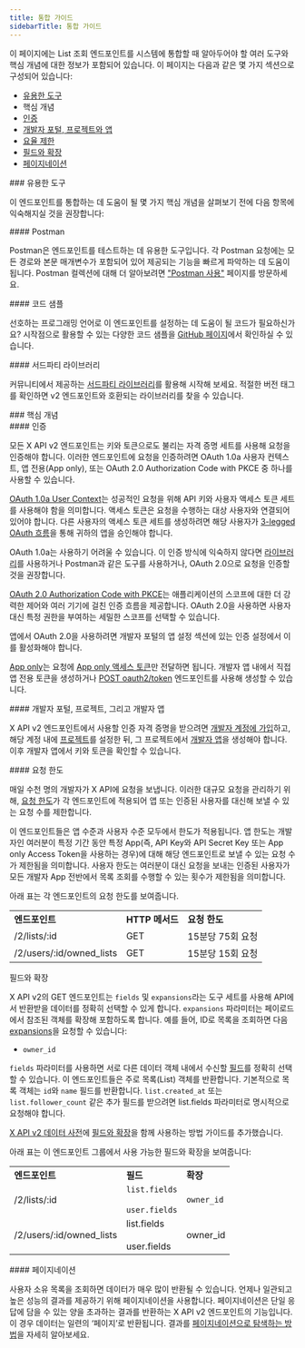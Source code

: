 ```yaml
---
title: 통합 가이드
sidebarTitle: 통합 가이드
---
```



이 페이지에는 List 조회 엔드포인트를 시스템에 통합할 때 알아두어야 할 여러 도구와 핵심 개념에 대한 정보가 포함되어 있습니다. 이 페이지는 다음과 같은 몇 가지 섹션으로 구성되어 있습니다:

- [유용한 도구](#helpful)
- 핵심 개념
- [인증](#authentication)
- [개발자 포털, 프로젝트와 앱](#portal)
- [요율 제한](#limits)
- [필드와 확장](#fields)
- [페이지네이션](#pagination)

<div id="helpful-tools">
  ### 유용한 도구
</div>

이 엔드포인트를 통합하는 데 도움이 될 몇 가지 핵심 개념을 살펴보기 전에 다음 항목에 익숙해지실 것을 권장합니다:

<div id="postman">
  #### Postman
</div>

Postman은 엔드포인트를 테스트하는 데 유용한 도구입니다. 각 Postman 요청에는 모든 경로와 본문 매개변수가 포함되어 있어 제공되는 기능을 빠르게 파악하는 데 도움이 됩니다. Postman 컬렉션에 대해 더 알아보려면 ["Postman 사용"](/ko/tutorials/postman-getting-started) 페이지를 방문하세요. 

<div id="code-samples">
  #### 코드 샘플
</div>

선호하는 프로그래밍 언어로 이 엔드포인트를 설정하는 데 도움이 될 코드가 필요하신가요? 시작점으로 활용할 수 있는 다양한 코드 샘플을 [GitHub 페이지](https://github.com/xdevplatform/Twitter-API-v2-sample-code)에서 확인하실 수 있습니다.

<div id="third-party-libraries">
  #### 서드파티 라이브러리
</div>

커뮤니티에서 제공하는 [서드파티 라이브러리](/ko/x-api/tools-and-libraries/overview)를 활용해 시작해 보세요. 적절한 버전 태그를 확인하면 v2 엔드포인트와 호환되는 라이브러리를 찾을 수 있습니다.

<div id="key-concepts">
  ### 핵심 개념
</div>

<div id="authentication">
  #### 인증
</div>

모든 X API v2 엔드포인트는 키와 토큰으로도 불리는 자격 증명 세트를 사용해 요청을 인증해야 합니다. 이러한 엔드포인트에 요청을 인증하려면 OAuth 1.0a 사용자 컨텍스트, 앱 전용(App only), 또는 OAuth 2.0 Authorization Code with PKCE 중 하나를 사용할 수 있습니다. 

[OAuth 1.0a User Context](/ko/resources/fundamentals/authentication#oauth-1-0a-user-context)는 성공적인 요청을 위해 API 키와 사용자 액세스 토큰 세트를 사용해야 함을 의미합니다. 액세스 토큰은 요청을 수행하는 대상 사용자와 연결되어 있어야 합니다. 다른 사용자의 액세스 토큰 세트를 생성하려면 해당 사용자가 [3-legged OAuth 흐름](/ko/resources/fundamentals/authentication#obtaining-access-tokens-using-3-legged-oauth-flow)을 통해 귀하의 앱을 승인해야 합니다.

OAuth 1.0a는 사용하기 어려울 수 있습니다. 이 인증 방식에 익숙하지 않다면 [라이브러리](/ko/x-api/tools-and-libraries/overview)를 사용하거나 Postman과 같은 도구를 사용하거나, OAuth 2.0으로 요청을 인증할 것을 권장합니다.

[OAuth 2.0 Authorization Code with PKCE](/ko/resources/fundamentals/authentication#oauth-2-0-authorization-code-flow-with-pkce-2)는 애플리케이션의 스코프에 대한 더 강력한 제어와 여러 기기에 걸친 인증 흐름을 제공합니다. OAuth 2.0을 사용하면 사용자 대신 특정 권한을 부여하는 세밀한 스코프를 선택할 수 있습니다. 

앱에서 OAuth 2.0을 사용하려면 개발자 포털의 앱 설정 섹션에 있는 인증 설정에서 이를 활성화해야 합니다.

[App only](/ko/resources/fundamentals/authentication#bearer-token-also-known-as-app-only)는 요청에 [App only 액세스 토큰](/ko/resources/fundamentals/authentication#app-only-authentication-and-oauth-2-0-bearer-token)만 전달하면 됩니다. 개발자 앱 내에서 직접 앱 전용 토큰을 생성하거나 [POST oauth2/token](/ko/resources/fundamentals/authentication#post-oauth2-token) 엔드포인트를 사용해 생성할 수 있습니다.

<div id="developer-portal-projects-and-developer-apps">
  #### 개발자 포털, 프로젝트, 그리고 개발자 앱
</div>

X API v2 엔드포인트에서 사용할 인증 자격 증명을 받으려면 [개발자 계정에 가입](https://developer.x.com/en/portal/petition/essential/basic-info)하고, 해당 계정 내에 [프로젝트](/ko/resources/fundamentals/projects)를 설정한 뒤, 그 프로젝트에서 [개발자 앱](/ko/resources/fundamentals/developer-apps)을 생성해야 합니다. 이후 개발자 앱에서 키와 토큰을 확인할 수 있습니다.
 

<div id="rate-limits">
  #### 요청 한도
</div>

매일 수천 명의 개발자가 X API에 요청을 보냅니다. 이러한 대규모 요청을 관리하기 위해, [요청 한도](/ko/x-api/fundamentals/rate-limits)가 각 엔드포인트에 적용되어 앱 또는 인증된 사용자를 대신해 보낼 수 있는 요청 수를 제한합니다.

이 엔드포인트들은 앱 수준과 사용자 수준 모두에서 한도가 적용됩니다. 앱 한도는 개발자인 여러분이 특정 기간 동안 특정 App(즉, API Key와 API Secret Key 또는 App only Access Token을 사용하는 경우)에 대해 해당 엔드포인트로 보낼 수 있는 요청 수가 제한됨을 의미합니다. 사용자 한도는 여러분이 대신 요청을 보내는 인증된 사용자가 모든 개발자 App 전반에서 목록 조회를 수행할 수 있는 횟수가 제한됨을 의미합니다.

아래 표는 각 엔드포인트의 요청 한도를 보여줍니다.

|     |     |     |
| :--- | :--- | :--- |
| **엔드포인트** | **HTTP 메서드** | **요청 한도** |
| /2/lists/:id | GET | 15분당 75회 요청 |
| /2/users/:id/owned\_lists | GET | 15분당 15회 요청 |

필드와 확장

X API v2의 GET 엔드포인트는 `fields` 및 `expansions`라는 도구 세트를 사용해 API에서 반환받을 데이터를 정확히 선택할 수 있게 합니다. `expansions` 파라미터는 페이로드에서 참조된 객체를 확장해 포함하도록 합니다. 예를 들어, ID로 목록을 조회하면 다음 [expansions](/ko/x-api/fundamentals/expansions)을 요청할 수 있습니다:

- `owner_id`

`fields` 파라미터를 사용하면 서로 다른 데이터 객체 내에서 수신할 [필드](/ko/x-api/fundamentals/fields)를 정확히 선택할 수 있습니다. 이 엔드포인트들은 주로 목록(List) 객체를 반환합니다. 기본적으로 목록 객체는 `id`와 `name` 필드를 반환합니다. `list.created_at` 또는 `list.follower_count` 같은 추가 필드를 받으려면 list.fields 파라미터로 명시적으로 요청해야 합니다.

[X API v2 데이터 사전](/ko/x-api/fundamentals/data-dictionary)에 [필드와 확장](/ko/x-api/fundamentals/data-dictionary#how-to-use-fields-and-expansions)을 함께 사용하는 방법 가이드를 추가했습니다.

아래 표는 이 엔드포인트 그룹에서 사용 가능한 필드와 확장을 보여줍니다:

|     |     |     |
| :--- | :--- | :--- |
| **엔드포인트** | **필드** | **확장** |
| /2/lists/:id | `list.fields`<br /><br />`user.fields` | `owner_id` |
| /2/users/:id/owned\_lists | list.fields<br /><br />user.fields | owner\_id |

<div id="pagination">
  #### 페이지네이션
</div>

사용자 소유 목록을 조회하면 데이터가 매우 많이 반환될 수 있습니다. 언제나 일관되고 높은 성능의 결과를 제공하기 위해 페이지네이션을 사용합니다. 페이지네이션은 단일 응답에 담을 수 있는 양을 초과하는 결과를 반환하는 X API v2 엔드포인트의 기능입니다. 이 경우 데이터는 일련의 ‘페이지’로 반환됩니다. 결과를 [페이지네이션으로 탐색하는 방법](/ko/x-api/fundamentals/pagination)을 자세히 알아보세요.